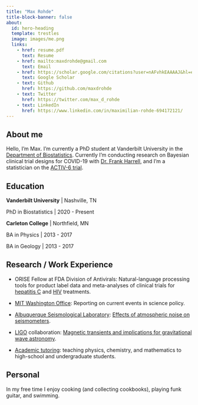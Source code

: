```yaml
---
title: "Max Rohde"
title-block-banner: false
about:
  id: hero-heading
  template: trestles
  image: images/me.png
  links:
    - href: resume.pdf
      text: Resume
    - href: mailto:maxdrohde@gmail.com
      text: Email   
    - href: https://scholar.google.com/citations?user=nAFvhkEAAAAJ&hl=en
      text: Google Scholar
    - text: Github
      href: https://github.com/maxdrohde
    - text: Twitter
      href: https://twitter.com/max_d_rohde
    - text: LinkedIn
      href: https://www.linkedin.com/in/maximilian-rohde-694172121/
---
```


:::{#hero-heading}

## About me
Hello, I’m Max. I'm currently a PhD student at Vanderbilt University in the [Department of Biostatistics](https://www.vumc.org/biostatistics/vanderbilt-department-biostatistics). Currently I'm conducting research on Bayesian clinical trial designs for COVID-19 with [Dr. Frank Harrell](https://www.fharrell.com), and I'm a statistician on the [ACTIV-6 trial](https://activ6study.org).

## Education

**Vanderbilt University** | Nashville, TN

PhD in Biostatistics | 2020 - Present

**Carleton College** | Northfield, MN

BA in Physics | 2013 - 2017

BA in Geology | 2013 - 2017

:::

## Research / Work Experience

- ORISE Fellow at FDA Division of Antivirals: Natural-language processing tools for product label data and meta-analyses of clinical trials for [hepatitis C](https://doi.org/10.1016/j.cgh.2020.08.042) and [HIV](https://www.croiconference.org/abstract/investigation-of-a-potential-composite-endpoint-for-immunologic-nonresponder-trials/) treatments.

- [MIT Washington Office](https://dc.mit.edu): Reporting on current events in science policy.
  
- [Albuquerque Seismological Laboratory](https://www.usgs.gov/centers/geologic-hazards-science-center/albuquerque-seismological-laboratory): [Effects of atmospheric noise on seismometers](https://doi.org/10.1785/0220160193).
  
- [LIGO](https://www.ligo.org/) collaboration: [Magnetic transients and implications for gravitational wave astronomy](https://doi.org/10.1088/1361-6382/aa60eb).

- [Academic tutoring](https://prep1on1.com/our-team/): teaching physics, chemistry, and mathematics to high-school and undergraduate students.

## Personal
In my free time I enjoy cooking (and collecting cookbooks), playing funk guitar, and swimming.
